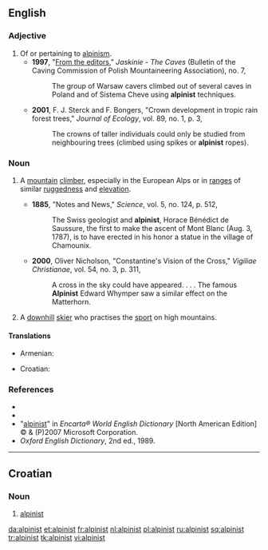 ==English==

===Adjective===
{{en-adj|-}}

# Of or pertaining to [[alpinism]].
#* '''1997''', "[http://www.sktj.pl/epimenides/jaskinie/page03.html From the editors]," ''Jaskinie - The Caves'' (Bulletin of the Caving Commission of Polish Mountaineering Association), no. 7,
#*: The group of Warsaw cavers climbed out of several caves in Poland and of Sistema Cheve using '''alpinist''' techniques.
#* '''2001''', F. J. Sterck and F. Bongers, "Crown development in tropic rain forest trees," ''Journal of Ecology'', vol. 89, no. 1, p. 3,
#*: The crowns of taller individuals could only be studied from neighbouring trees (climbed using spikes or '''alpinist''' ropes).

===Noun===
{{en-noun}}

# {{context|sometimes capitalized}} A [[mountain]] [[climber]], especially in the European Alps or in [[ranges]] of similar [[ruggedness]] and [[elevation]].
#* '''1885''', "Notes and News," ''Science'', vol. 5, no. 124, p. 512,
#*: The Swiss geologist and '''alpinist''', Horace Bénédict de Saussure, the first to make the ascent of Mont Blanc (Aug. 3, 1787), is to have erected in his honor a statue in the village of Chamounix.
#* '''2000''', Oliver Nicholson, "Constantine's Vision of the Cross," ''Vigiliae Christianae'', vol. 54, no. 3, p. 311,
#*: A cross in the sky could have appeared. . . . The famous '''Alpinist''' Edward Whymper saw a similar effect on the Matterhorn.
# {{context|sometimes capitalized}} A [[downhill]] [[skier]] who practises the [[sport]] on high mountains.

====Translations====
{{trans-top}}
* Armenian: {{t|hy|ալպինիստ|tr=alpinist|sc=Armn}}
{{trans-mid}}
* Croatian: {{t-|hr|alpinist|m}}
{{trans-bottom}}

===References===
* {{R:Webster 1913}}
* {{R:Dictionary.com}}
* "[http://encarta.msn.com/dictionary_/alpinist.html alpinist]" in ''Encarta® World English Dictionary'' [North American Edition] © & (P)2007 Microsoft Corporation.
* ''Oxford English Dictionary'', 2nd ed., 1989.

----

==Croatian==

===Noun===
{{hr-noun|m}}

# [[#English|alpinist]]

[[da:alpinist]]
[[et:alpinist]]
[[fr:alpinist]]
[[nl:alpinist]]
[[pl:alpinist]]
[[ru:alpinist]]
[[sq:alpinist]]
[[tr:alpinist]]
[[tk:alpinist]]
[[vi:alpinist]]